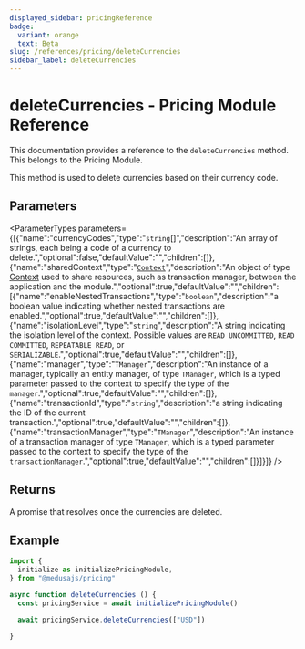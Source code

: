 ```yaml
---
displayed_sidebar: pricingReference
badge:
  variant: orange
  text: Beta
slug: /references/pricing/deleteCurrencies
sidebar_label: deleteCurrencies
---
```



# deleteCurrencies - Pricing Module Reference

This documentation provides a reference to the `deleteCurrencies` method. This belongs to the Pricing Module.

This method is used to delete currencies based on their currency code.

## Parameters

<ParameterTypes parameters={[{"name":"currencyCodes","type":"`string`[]","description":"An array of strings, each being a code of a currency to delete.","optional":false,"defaultValue":"","children":[]},{"name":"sharedContext","type":"[`Context`](../../interfaces/Context.mdx)","description":"An object of type [Context](../../interfaces/Context.mdx) used to share resources, such as transaction manager, between the application and the module.","optional":true,"defaultValue":"","children":[{"name":"enableNestedTransactions","type":"`boolean`","description":"a boolean value indicating whether nested transactions are enabled.","optional":true,"defaultValue":"","children":[]},{"name":"isolationLevel","type":"`string`","description":"A string indicating the isolation level of the context. Possible values are `READ UNCOMMITTED`, `READ COMMITTED`, `REPEATABLE READ`, or `SERIALIZABLE`.","optional":true,"defaultValue":"","children":[]},{"name":"manager","type":"`TManager`","description":"An instance of a manager, typically an entity manager, of type `TManager`, which is a typed parameter passed to the context to specify the type of the `manager`.","optional":true,"defaultValue":"","children":[]},{"name":"transactionId","type":"`string`","description":"a string indicating the ID of the current transaction.","optional":true,"defaultValue":"","children":[]},{"name":"transactionManager","type":"`TManager`","description":"An instance of a transaction manager of type `TManager`, which is a typed parameter passed to the context to specify the type of the `transactionManager`.","optional":true,"defaultValue":"","children":[]}]}]} />

## Returns

A promise that resolves once the currencies are deleted.

## Example

```ts
import { 
  initialize as initializePricingModule,
} from "@medusajs/pricing"

async function deleteCurrencies () {
  const pricingService = await initializePricingModule()

  await pricingService.deleteCurrencies(["USD"])

}
```
